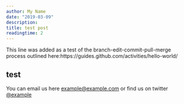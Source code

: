 ```yaml
---
author: My Name
date: "2019-03-09"
description: 
title: test post
readingtime: 2
---
```

This line was added as a test of the branch-edit-commit-pull-merge process outlined here:https://guides.github.com/activities/hello-world/

## test

You can email us here [example@example.com](mailto:example@example.com)
or find us on twitter [@example](www.twitter.com)
